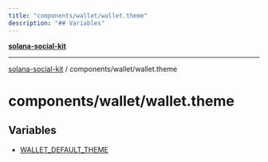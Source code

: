 ```yaml
---
title: "components/wallet/wallet.theme"
description: "## Variables"
---
```


[**solana-social-kit**](../../../README.mdx)

***

[solana-social-kit](../../../README.mdx) / components/wallet/wallet.theme

# components/wallet/wallet.theme

## Variables

- [WALLET\_DEFAULT\_THEME](variables/WALLET_DEFAULT_THEME.mdx)
